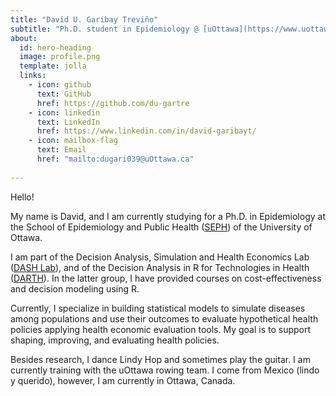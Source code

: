 ```yaml
---
title: "David U. Garibay Treviño"
subtitle: "Ph.D. student in Epidemiology @ [uOttawa](https://www.uottawa.ca/en)"
about:
  id: hero-heading
  image: profile.png
  template: jolla
  links: 
    - icon: github
      text: GitHub
      href: https://github.com/du-gartre
    - icon: linkedin
      text: LinkedIn
      href: https://www.linkedin.com/in/david-garibayt/
    - icon: mailbox-flag
      text: Email
      href: "mailto:dugari039@uOttawa.ca"
  
---
```


::: {#hero-heading}

Hello!

My name is David, and I am currently studying for a Ph.D. in Epidemiology at the School of Epidemiology and Public Health ([SEPH](https://www.uottawa.ca/faculty-medicine/epidemiology)) of the University of Ottawa. 

I am part of the Decision Analysis, Simulation and Health Economics Lab ([DASH Lab](https://www.dashlab.ca/)), and of the Decision Analysis in R for Technologies in Health ([DARTH](https://darthworkgroup.com/)). In the latter group, I have provided courses on cost-effectiveness and decision modeling using R.

Currently, I specialize in building statistical models to simulate diseases among populations and use their outcomes to evaluate hypothetical health policies applying health economic evaluation tools. My goal is to support shaping, improving, and evaluating health policies.

Besides research, I dance Lindy Hop and sometimes play the guitar. I am currently training with the uOttawa rowing team. I come from Mexico (lindo y querido), however, I am currently in Ottawa, Canada.

:::

